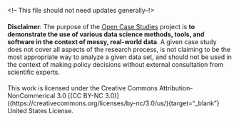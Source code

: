 <!-- This file should not need updates generally--!>

#### {.disclaimer_block}

**Disclaimer**: The purpose of the [Open Case Studies](https://opencasestudies.github.io){target="_blank"} project is **to demonstrate the use of various data science methods, tools, and software in the context of messy, real-world data**. A given case study does not cover all aspects of the research process, is not claiming to be the most appropriate way to analyze a given data set, and should not be used in the context of making policy decisions without external consultation from scientific experts.

####

#### {.license_block}

This work is licensed under the Creative Commons Attribution-NonCommerical 3.0 [(CC BY-NC 3.0)]((https://creativecommons.org/licenses/by-nc/3.0/us/){target="_blank"}  United States License.

####

<!-- Add any info about funding? -->
